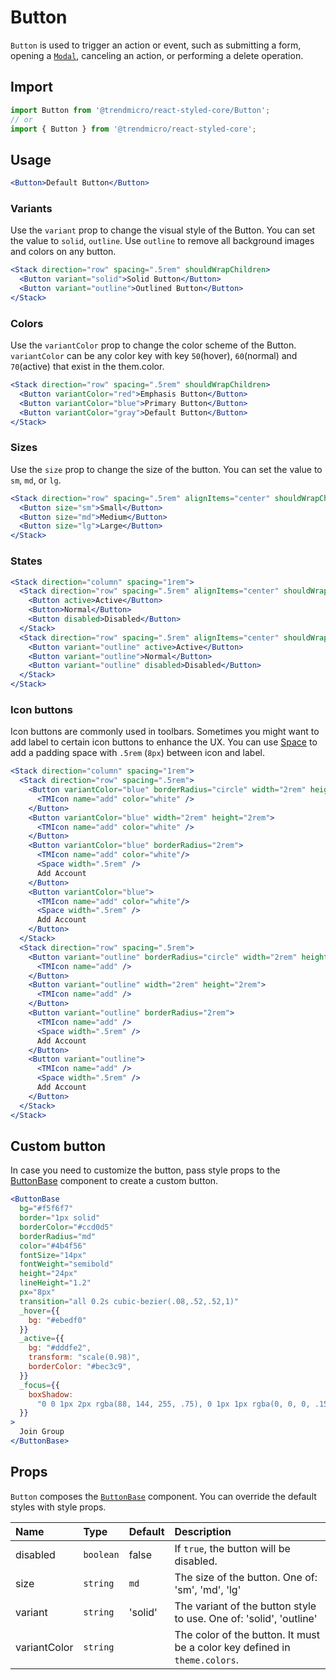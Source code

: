 # Button

`Button` is used to trigger an action or event, such as submitting a form, opening a [`Modal`](./modal), canceling an action, or performing a delete operation.

## Import

```js
import Button from '@trendmicro/react-styled-core/Button';
// or
import { Button } from '@trendmicro/react-styled-core';
```

## Usage

```jsx
<Button>Default Button</Button>
```

### Variants

Use the `variant` prop to change the visual style of the Button. You can set the value to `solid`, `outline`. Use `outline` to remove all background images and colors on any button.

```jsx
<Stack direction="row" spacing=".5rem" shouldWrapChildren>
  <Button variant="solid">Solid Button</Button>
  <Button variant="outline">Outlined Button</Button>
</Stack>
```

### Colors

Use the `variantColor` prop to change the color scheme of the Button. `variantColor` can be any color key with key `50`(hover), `60`(normal) and `70`(active) that exist in the them.color.

```jsx
<Stack direction="row" spacing=".5rem" shouldWrapChildren>
  <Button variantColor="red">Emphasis Button</Button>
  <Button variantColor="blue">Primary Button</Button>
  <Button variantColor="gray">Default Button</Button>
</Stack>
```

### Sizes

Use the `size` prop to change the size of the button. You can set the value to `sm`, `md`, or `lg`.

```jsx
<Stack direction="row" spacing=".5rem" alignItems="center" shouldWrapChildren>
  <Button size="sm">Small</Button>
  <Button size="md">Medium</Button>
  <Button size="lg">Large</Button>
</Stack>
```

### States

```jsx
<Stack direction="column" spacing="1rem">
  <Stack direction="row" spacing=".5rem" alignItems="center" shouldWrapChildren>
    <Button active>Active</Button>
    <Button>Normal</Button>
    <Button disabled>Disabled</Button>
  </Stack>
  <Stack direction="row" spacing=".5rem" alignItems="center" shouldWrapChildren>
    <Button variant="outline" active>Active</Button>
    <Button variant="outline">Normal</Button>
    <Button variant="outline" disabled>Disabled</Button>
  </Stack>
</Stack>
```

### Icon buttons

Icon buttons are commonly used in toolbars. Sometimes you might want to add label to certain icon buttons to enhance the UX. You can use [Space](./space) to add a padding space with `.5rem` (`8px`) between icon and label.

```jsx
<Stack direction="column" spacing="1rem">
  <Stack direction="row" spacing=".5rem">
    <Button variantColor="blue" borderRadius="circle" width="2rem" height="2rem">
      <TMIcon name="add" color="white" />
    </Button>
    <Button variantColor="blue" width="2rem" height="2rem">
      <TMIcon name="add" color="white" />
    </Button>
    <Button variantColor="blue" borderRadius="2rem">
      <TMIcon name="add" color="white"/>
      <Space width=".5rem" />
      Add Account
    </Button>
    <Button variantColor="blue">
      <TMIcon name="add" color="white"/>
      <Space width=".5rem" />
      Add Account
    </Button>
  </Stack>
  <Stack direction="row" spacing=".5rem">
    <Button variant="outline" borderRadius="circle" width="2rem" height="2rem">
      <TMIcon name="add" />
    </Button>
    <Button variant="outline" width="2rem" height="2rem">
      <TMIcon name="add" />
    </Button>
    <Button variant="outline" borderRadius="2rem">
      <TMIcon name="add" />
      <Space width=".5rem" />
      Add Account
    </Button>
    <Button variant="outline">
      <TMIcon name="add" />
      <Space width=".5rem" />
      Add Account
    </Button>
  </Stack>
</Stack>
```

## Custom button

In case you need to customize the button, pass style props to the [ButtonBase](./buttonbase) component to create a custom button.

```jsx
<ButtonBase
  bg="#f5f6f7"
  border="1px solid"
  borderColor="#ccd0d5"
  borderRadius="md"
  color="#4b4f56"
  fontSize="14px"
  fontWeight="semibold"
  height="24px"
  lineHeight="1.2"
  px="8px"
  transition="all 0.2s cubic-bezier(.08,.52,.52,1)"
  _hover={{
    bg: "#ebedf0"
  }}
  _active={{
    bg: "#dddfe2",
    transform: "scale(0.98)",
    borderColor: "#bec3c9",
  }}
  _focus={{
    boxShadow:
      "0 0 1px 2px rgba(88, 144, 255, .75), 0 1px 1px rgba(0, 0, 0, .15)",
  }}
>
  Join Group
</ButtonBase>
```

## Props

`Button` composes the [`ButtonBase`](./buttonbase) component. You can override the default styles with style props.

| Name | Type | Default | Description |
| :--- | :--- | :------ | :---------- |
| disabled | `boolean` | false | If `true`, the button will be disabled. |
| size | `string` | `md` | The size of the button. One of: 'sm', 'md', 'lg' |
| variant | `string` | 'solid' | The variant of the button style to use. One of: 'solid', 'outline' |
| variantColor | `string` | | The color of the button. It must be a color key defined in `theme.colors`. |
